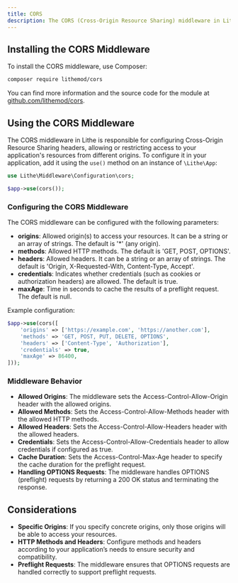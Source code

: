 ```yaml
---
title: CORS  
description: The CORS (Cross-Origin Resource Sharing) middleware in Lithe configures CORS headers to allow or restrict access to resources from different origins.  
---
```


## Installing the CORS Middleware

To install the CORS middleware, use Composer:

```bash
composer require lithemod/cors
```

You can find more information and the source code for the module at [github.com/lithemod/cors](https://github.com/lithemod/cors).

## Using the CORS Middleware

The CORS middleware in Lithe is responsible for configuring Cross-Origin Resource Sharing headers, allowing or restricting access to your application's resources from different origins. To configure it in your application, add it using the `use()` method on an instance of `\Lithe\App`:

```php
use Lithe\Middleware\Configuration\cors;

$app->use(cors());
```

### Configuring the CORS Middleware

The CORS middleware can be configured with the following parameters:

- **origins**: Allowed origin(s) to access your resources. It can be a string or an array of strings. The default is '*' (any origin).
- **methods**: Allowed HTTP methods. The default is 'GET, POST, OPTIONS'.
- **headers**: Allowed headers. It can be a string or an array of strings. The default is 'Origin, X-Requested-With, Content-Type, Accept'.
- **credentials**: Indicates whether credentials (such as cookies or authorization headers) are allowed. The default is true.
- **maxAge**: Time in seconds to cache the results of a preflight request. The default is null.

Example configuration:

```php
$app->use(cors([
    'origins' => ['https://example.com', 'https://another.com'],
    'methods' => 'GET, POST, PUT, DELETE, OPTIONS',
    'headers' => ['Content-Type', 'Authorization'],
    'credentials' => true,
    'maxAge' => 86400,
]));
```

### Middleware Behavior

- **Allowed Origins**: The middleware sets the Access-Control-Allow-Origin header with the allowed origins.
- **Allowed Methods**: Sets the Access-Control-Allow-Methods header with the allowed HTTP methods.
- **Allowed Headers**: Sets the Access-Control-Allow-Headers header with the allowed headers.
- **Credentials**: Sets the Access-Control-Allow-Credentials header to allow credentials if configured as true.
- **Cache Duration**: Sets the Access-Control-Max-Age header to specify the cache duration for the preflight request.
- **Handling OPTIONS Requests**: The middleware handles OPTIONS (preflight) requests by returning a 200 OK status and terminating the response.

## Considerations

- **Specific Origins**: If you specify concrete origins, only those origins will be able to access your resources.
- **HTTP Methods and Headers**: Configure methods and headers according to your application’s needs to ensure security and compatibility.
- **Preflight Requests**: The middleware ensures that OPTIONS requests are handled correctly to support preflight requests.